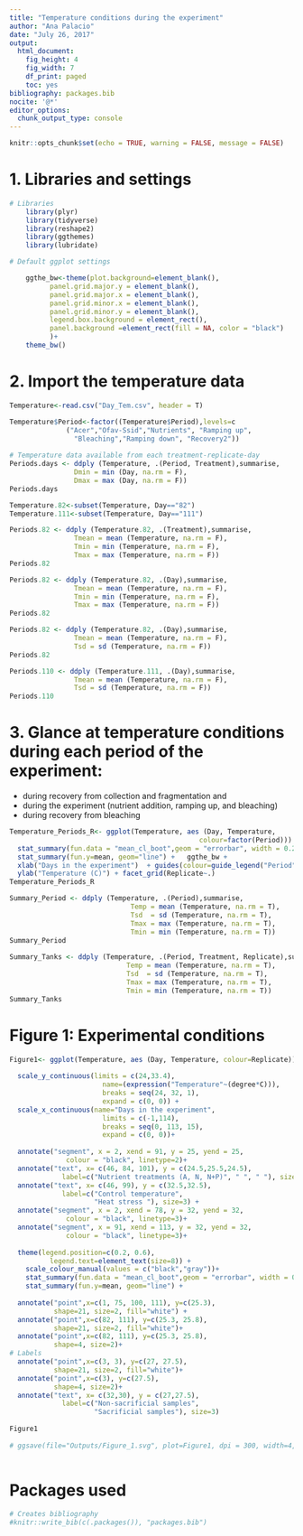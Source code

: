 ```yaml
---
title: "Temperature conditions during the experiment"
author: "Ana Palacio"
date: "July 26, 2017"
output:
  html_document:
    fig_height: 4
    fig_width: 7
    df_print: paged
    toc: yes
bibliography: packages.bib
nocite: '@*'
editor_options:
  chunk_output_type: console
---
```



```r
knitr::opts_chunk$set(echo = TRUE, warning = FALSE, message = FALSE)
```


# 1. Libraries and settings

```r
# Libraries
    library(plyr)
    library(tidyverse)
    library(reshape2)
    library(ggthemes)
    library(lubridate)

# Default ggplot settings

    ggthe_bw<-theme(plot.background=element_blank(),
          panel.grid.major.y = element_blank(),
          panel.grid.major.x = element_blank(),
          panel.grid.minor.x = element_blank(),
          panel.grid.minor.y = element_blank(),
          legend.box.background = element_rect(),
          panel.background =element_rect(fill = NA, color = "black")
          )+
    theme_bw()
```

# 2. Import the temperature data

```r
Temperature<-read.csv("Day_Tem.csv", header = T)

Temperature$Period<-factor((Temperature$Period),levels=c
              ("Acer","Ofav-Ssid","Nutrients", "Ramping up",
                "Bleaching","Ramping down", "Recovery2"))
  
# Temperature data available from each treatment-replicate-day
Periods.days <- ddply (Temperature, .(Period, Treatment),summarise,
                Dmin = min (Day, na.rm = F), 
                Dmax = max (Day, na.rm = F))
Periods.days

Temperature.82<-subset(Temperature, Day=="82")
Temperature.111<-subset(Temperature, Day=="111")

Periods.82 <- ddply (Temperature.82, .(Treatment),summarise,
                Tmean = mean (Temperature, na.rm = F), 
                Tmin = min (Temperature, na.rm = F), 
                Tmax = max (Temperature, na.rm = F))
Periods.82

Periods.82 <- ddply (Temperature.82, .(Day),summarise,
                Tmean = mean (Temperature, na.rm = F), 
                Tmin = min (Temperature, na.rm = F), 
                Tmax = max (Temperature, na.rm = F))
Periods.82

Periods.82 <- ddply (Temperature.82, .(Day),summarise,
                Tmean = mean (Temperature, na.rm = F), 
                Tsd = sd (Temperature, na.rm = F))
Periods.82

Periods.110 <- ddply (Temperature.111, .(Day),summarise,
                Tmean = mean (Temperature, na.rm = F), 
                Tsd = sd (Temperature, na.rm = F))
Periods.110

```

# 3. Glance at temperature conditions during each period of the experiment:
* during recovery from collection and fragmentation and 
* during the experiment (nutrient addition, ramping up, and bleaching)
* during recovery from bleaching

```r
Temperature_Periods_R<- ggplot(Temperature, aes (Day, Temperature, 
                                               colour=factor(Period))) +
  stat_summary(fun.data = "mean_cl_boot",geom = "errorbar", width = 0.2 )+
  stat_summary(fun.y=mean, geom="line") +   ggthe_bw +
  xlab("Days in the experiment")  + guides(colour=guide_legend("Period")) +
  ylab("Temperature (C)") + facet_grid(Replicate~.) 
Temperature_Periods_R

Summary_Period <- ddply (Temperature, .(Period),summarise, 
                              Temp = mean (Temperature, na.rm = T),
                              Tsd  = sd (Temperature, na.rm = T), 
                              Tmax = max (Temperature, na.rm = T),
                              Tmin = min (Temperature, na.rm = T))
Summary_Period
  
Summary_Tanks <- ddply (Temperature, .(Period, Treatment, Replicate),summarise, 
                             Temp = mean (Temperature, na.rm = T),
                             Tsd  = sd (Temperature, na.rm = T), 
                             Tmax = max (Temperature, na.rm = T),
                             Tmin = min (Temperature, na.rm = T))
Summary_Tanks
```

# Figure 1: Experimental conditions

```r
  
Figure1<- ggplot(Temperature, aes (Day, Temperature, colour=Replicate)) + ggthe_bw +
  
  scale_y_continuous(limits = c(24,33.4),
                       name=(expression("Temperature"~(degree*C))),
                       breaks = seq(24, 32, 1),  
                       expand = c(0, 0)) +
  scale_x_continuous(name="Days in the experiment",
                       limits = c(-1,114),
                       breaks = seq(0, 113, 15),  
                       expand = c(0, 0))+
  
  annotate("segment", x = 2, xend = 91, y = 25, yend = 25,
              colour = "black", linetype=2)+
  annotate("text", x= c(46, 84, 101), y = c(24.5,25.5,24.5), 
             label=c("Nutrient treatments (A, N, N+P)", " ", " "), size=3) +
  annotate("text", x= c(46, 99), y = c(32.5,32.5), 
             label=c("Control temperature", 
                     "Heat stress "), size=3) +
  annotate("segment", x = 2, xend = 78, y = 32, yend = 32,
              colour = "black", linetype=3)+
  annotate("segment", x = 91, xend = 113, y = 32, yend = 32,
              colour = "black", linetype=3)+
  
  theme(legend.position=c(0.2, 0.6),
          legend.text=element_text(size=8)) +
    scale_colour_manual(values = c("black","gray"))+
    stat_summary(fun.data = "mean_cl_boot",geom = "errorbar", width = 0.2 )+
    stat_summary(fun.y=mean, geom="line") +
  
  annotate("point",x=c(1, 75, 100, 111), y=c(25.3), 
           shape=21, size=2, fill="white") +
  annotate("point",x=c(82, 111), y=c(25.3, 25.8), 
           shape=21, size=2, fill="white")+
  annotate("point",x=c(82, 111), y=c(25.3, 25.8), 
           shape=4, size=2)+
# Labels
  annotate("point",x=c(3, 3), y=c(27, 27.5), 
           shape=21, size=2, fill="white")+
  annotate("point",x=c(3), y=c(27.5), 
           shape=4, size=2)+
  annotate("text", x= c(32,30), y = c(27,27.5), 
             label=c("Non-sacrificial samples", 
                     "Sacrificial samples"), size=3)
  
Figure1
  
# ggsave(file="Outputs/Figure_1.svg", plot=Figure1, dpi = 300, width=4, height=2.5)
  
```

# Packages used

```r
# Creates bibliography 
#knitr::write_bib(c(.packages()), "packages.bib")
```

